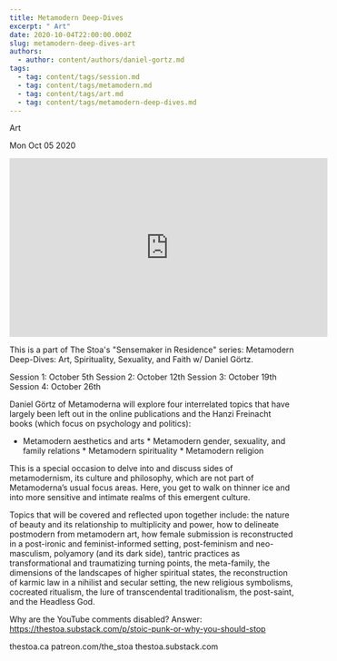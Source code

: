 ```yaml
---
title: Metamodern Deep-Dives
excerpt: " Art"
date: 2020-10-04T22:00:00.000Z
slug: metamodern-deep-dives-art
authors:
  - author: content/authors/daniel-gortz.md
tags:
  - tag: content/tags/session.md
  - tag: content/tags/metamodern.md
  - tag: content/tags/art.md
  - tag: content/tags/metamodern-deep-dives.md
---
```




 Art

Mon Oct 05 2020

<iframe width="560" height="315" src="https://www.youtube.com/embed/PAEubUB_oKg" title="Metamodern Deep-Dives: Art w/ Daniel Görtz" frameborder="0" allow="accelerometer; autoplay; clipboard-write; encrypted-media; gyroscope; picture-in-picture" allowfullscreen ></iframe>

This is a part of The Stoa's "Sensemaker in Residence" series: Metamodern Deep-Dives: Art, Spirituality, Sexuality, and Faith w/ Daniel Görtz.

Session 1: October 5th 
Session 2: October 12th
Session 3: October 19th
Session 4: October 26th

Daniel Görtz of Metamoderna will explore four interrelated topics that have largely been left out in the online publications and the Hanzi Freinacht books (which focus on psychology and politics):

* Metamodern aesthetics and arts * Metamodern gender, sexuality, and family relations * Metamodern spirituality * Metamodern religion

This is a special occasion to delve into and discuss sides of metamodernism, its culture and philosophy, which are not part of Metamoderna’s usual focus areas. Here, you get to walk on thinner ice and into more sensitive and intimate realms of this emergent culture. 

Topics that will be covered and reflected upon together include: the nature of beauty and its relationship to multiplicity and power, how to delineate postmodern from metamodern art, how female submission is reconstructed in a post-ironic and feminist-informed setting, post-feminism and neo-masculism, polyamory (and its dark side), tantric practices as transformational and traumatizing turning points, the meta-family, the dimensions of the landscapes of higher spiritual states, the reconstruction of karmic law in a nihilist and secular setting, the new religious symbolisms, cocreated ritualism, the lure of transcendental traditionalism, the post-saint, and the Headless God.

Why are the YouTube comments disabled? Answer: https://thestoa.substack.com/p/stoic-punk-or-why-you-should-stop

thestoa.ca
patreon.com/the_stoa
thestoa.substack.com


